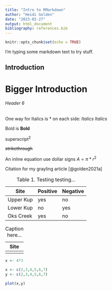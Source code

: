 ```yaml
---
title: "Intro to RMarkdown"
author: "Heidi Golden"
date: "2023-02-27"
output: html_document
bibliography: references.bib
---
```


```r
knitr::opts_chunk$set(echo = TRUE)
```

I'm typing some markdown text to try stuff.

## Introduction

# Bigger Introduction

###### Header 6

One way for Italics is \* on each side: *Italics* *Italics*

Bold is **Bold**

superscript^2^

~~strikethrough~~

An inline equation use dollar signs $A = \pi*r^{2}$

Citation for my grayling article [@golden2021a]

| Site      | Positive | Negative |
|-----------|----------|----------|
| Upper Kup | yes      | no       |
| Lower Kup | no       | yes      |
| Oks Creek | yes      | no       |

: Table 1. Testing testing\...

| Site |
|------|
|      |

: Caption here\...

```r
x <- 4*3

```

```r
x <- c(2,3,4,5,6,7)
y <- c(2,3,4,5,6,7)
```

```r
plot(x,y)
```
